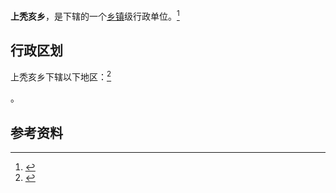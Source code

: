 {{中国乡级行政区|15/01/25/205/000}}

'''上秃亥乡'''，是{{PRC admin/fullname|15/01/25/205/000|3}}下辖的一个[[乡镇|乡镇]]级行政单位。<ref>{{PRC admin/ref sgc|{{PRC admin/parent|15/01/25/205/000}}}}</ref>

== 行政区划 ==

上秃亥乡下辖以下地区：<ref>{{PRC admin/ref sgc|15/01/25/205/000}}</ref>

{{PRC admin/children|15/01/25/205/000}}。

== 参考资料 ==

{{reflist}}

{{行政区划小作品}}
{{PRC admin/navcat|15/01/25/205/000}}